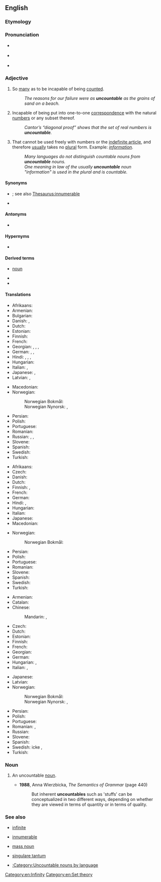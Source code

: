 ==English==

===Etymology===
{{prefix|en|un|countable}}

===Pronunciation===
* {{a|RP}} {{IPA|en|/ʌnˈkaʊntəbəl/}}
* {{a|GA}} {{IPA|en|/ʌnˈkaʊñəbəl/|[ʌnˈkaʊnəbəl]}}
* {{audio|en|LL-Q1860 (eng)-Vealhurl-uncountable.wav|Audio (UK)}}

===Adjective===
{{en-adj|-}}

# So [[many]] as to be incapable of being [[count]]ed.
#: ''The reasons for our failure were as '''uncountable''' as the grains of sand on a beach.''
# {{lb|en|mathematics}} Incapable of being put into one-to-one [[correspondence]] with the natural [[number]]s or any subset thereof.
#: ''Cantor’s “diagonal proof” shows that the set of real numbers is '''uncountable'''.''
# {{lb|en|grammar|of a noun}} That cannot be used freely with numbers or the [[indefinite article]], and therefore [[:Appendix:Glossary#uncountable|usually]] takes no [[plural]] form. Example: ''[[information]]''.
#: ''Many languages do not distinguish countable nouns from '''uncountable''' nouns.''
#: ''One meaning in law of the usually '''uncountable''' noun "information" is used in the plural and is countable.''

====Synonyms====
* {{sense|too many to be counted}} {{l|en|countless}}; see also [[Thesaurus:innumerable]]
* {{sense|grammar}} {{l|en|non-count}}

====Antonyms====
* {{l|en|countable}}

====Hypernyms====
* {{sense|set theory}} {{l|en|infinite}}

====Derived terms====
* {{l|en|uncountable}} [[noun]]
* {{l|en|uncountable set}}
* {{l|en|uncountably}}

====Translations====
{{trans-top|too many to be counted}}
* Afrikaans: {{t+|af|ontelbaar}}
* Armenian: {{t+|hy|անհաշվելի}}
* Bulgarian: {{t+|bg|неизброим}}
* Danish: {{t|da|talrig}}, {{t|da|utællelig}}
* Dutch: {{t+|nl|ontelbaar}}
* Estonian: {{t|et|loendamatu}}
* Finnish: {{t+|fi|lukematon}}
* French: {{t+|fr|indénombrable|m|f}}
* Georgian: {{t|ka|უთვალავი}}, {{t|ka|ურიცხვი}}, {{t|ka|აურაცხელი|sc=Geor}}, {{t|ka|უამრავი|sc=Geor}}
* German: {{t+|de|unzählig}}, {{t+|de|zahllos}}, {{t+|de|unzählbar}}
* Hindi: {{t+|hi|बेशुमार}}, {{t+|hi|अनगिनत}}, {{t+|hi|बेहिसाब}}, {{t+|hi|अगणित}}
* Hungarian: {{t+|hu|számtalan}}
* Italian: {{t+|it|innumerevole}}, {{t+|it|incalcolabile}}
* Japanese: {{t|ja|無数の|tr=musū-no}}, {{t|ja|数えきれないほどの|tr=kazoe kirenai hodo no}}
* Latvian: {{t|lv|neskaitāmi|m-p}}, {{t|lv|neskaitāmas|f-p}}
{{trans-mid}}
* Macedonian: {{t|mk|непреброив}}
* Norwegian:
*: Norwegian Bokmål: {{t+|nb|utellelig}}
*: Norwegian Nynorsk: {{t|nn|uteljeleg}}, {{t+|nn|uteljande}}
* Persian: {{t|fa|بی‌شمار|tr=bišomâr}}
* Polish: {{t|pl|niepoliczalny}}
* Portuguese: {{t+|pt|incontável|m|f}}
* Romanian: {{t+|ro|nenumărabil|m|n}}
* Russian: {{t+|ru|бессчётный}}, {{t+|ru|бесчи́сленный}}, {{t+|ru|неисчисли́мый}}
* Slovene: {{t|sl|neštet}}
* Spanish: {{t+|es|incontable}}
* Swedish: {{t+|sv|oräknelig}}
* Turkish: {{t+|tr|sayılamayan}}
{{trans-bottom}}

{{trans-top|mathematics: incapable of being enumerated by natural numbers}}
* Afrikaans: {{t+|af|ontelbaar}}
* Czech: {{t+|cs|nespočetný|m}}
* Danish: {{t|da|overtællelig}}
* Dutch: {{t|nl|overaftelbaar}}
* Finnish: {{t+|fi|ylinumeroituva}}, {{t+|fi|numeroitumaton}}
* French: {{t+|fr|indénombrable|m|f}}
* German: {{t+|de|überabzählbar}}
* Hindi: {{t+|hi|अगणित}}, {{t+|hi|अनगिनत}}
* Hungarian: {{t+|hu|megszámlálhatatlan}}
* Italian: {{t+|it|non numerabile}}
* Japanese: {{t|ja|非可算|tr=ひかさん, hikasan}}
* Macedonian: {{t|mk|непреброив}}
{{trans-mid}}
* Norwegian:
*: Norwegian Bokmål: {{t|nb|utellbar}}
* Persian: {{t+|fa|شمارشناپذیر}}
* Polish: {{t|pl|nieprzeliczalny}}
* Portuguese: {{t+|pt|incontável|m|f}}
* Romanian: {{t+|ro|nenumărabil|m|n}}
* Slovene: {{t|sl|nešteven}}
* Spanish: {{t+|es|incontable}}
* Swedish: {{t+|sv|ouppräknelig}}
* Turkish: {{t|tr|hesaplanamaz}}
{{trans-bottom}}

{{trans-top|linguistics: about a noun which cannot be counted}}
* Armenian: {{t+|hy|անհաշվելի}}
* Catalan: {{t+|ca|incomptable}}
* Chinese:
*: Mandarin: {{t+|cmn|不可數|sc=Hani}}, {{t+|cmn|不可数|tr=bùkěshǔ|sc=Hani}}
* Czech: {{t+|cs|nespočetný}}
* Dutch: {{t+|nl|ontelbaar}}
* Estonian: {{t|et|loendamatu}}
* Finnish: {{t+|fi|luvuton}}
* French: {{t+|fr|indénombrable|m|f}}
* Georgian: {{t|ka|უთვლადი}}
* German: {{t+|de|unzählbar}}
* Hungarian: {{t+|hu|megszámlálhatatlan}}, {{t|hu|[[nem]] [[számszerű]]}}
* Italian: {{t+|it|non numerabile}}, {{t+|it|invariabile}}
{{trans-mid}}
* Japanese: {{t+|ja|不可算|tr=ふかさん, fukasan}}
* Latvian: {{t|lv|vienskaitlinieks|m}}
* Norwegian:
*: Norwegian Bokmål: {{t+|nb|utellelig}}
*: Norwegian Nynorsk: {{t|nn|uteljeleg}}, {{t+|nn|uteljande}}
* Persian: {{t+|fa|شمارشناپذیر}}
* Polish: {{t|pl|niepoliczalny}}
* Portuguese: {{t+|pt|incontável|m|f}}
* Romanian: {{t+|ro|nenumărabil|m|n}}, {{t|ro|inumerabil}}
* Russian: {{t|ru|неисчисля́емый}}
* Slovene: {{t|sl|nešteven}}
* Spanish: {{t+|es|incontable}}
* Swedish: icke {{t+|sv|räknebar}}, {{t+|sv|oräknebar}}
* Turkish: {{t+|tr|sayılamaz}}
{{trans-bottom}}
[[Category:en:Infinity]]

===Noun===
{{en-noun}}

# {{lb|en|grammar}} An uncountable [[noun]].
#* '''1988''', Anna Wierzbicka, ''The Semantics of Grammar'' (page 440)
#*: But inherent '''uncountables''' such as 'stuffs' can be conceptualized in two different ways, depending on whether they are viewed in terms of quantity or in terms of quality.

===See also===
* {{qualifier|mathematics}} [[infinite]]
* {{qualifier|mathematics}} [[innumerable]]
* {{qualifier|linguistics}} [[mass noun]]
* {{qualifier|linguistics}} [[singulare tantum]]
* [[:Category:Uncountable nouns by language]]

[[Category:en:Set theory]]